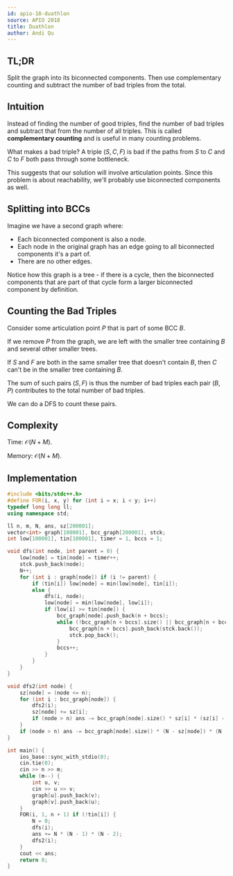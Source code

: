 ```yaml
---
id: apio-18-duathlon
source: APIO 2018
title: Duathlon
author: Andi Qu
---
```


## TL;DR

Split the graph into its biconnected components. Then use complementary counting and subtract the number of bad triples from the total.

## Intuition

Instead of finding the number of good triples, find the number of bad triples and subtract that from the number of all triples. This is called **complementary counting** and is useful in many counting problems.

What makes a bad triple? A triple $(S, C, F)$ is bad if the paths from $S$ to $C$ and $C$ to $F$ both pass through some bottleneck.

This suggests that our solution will involve articulation points. Since this problem is about reachability, we'll probably use biconnected components as well.

## Splitting into BCCs

Imagine we have a second graph where:

- Each biconnected component is also a node.
- Each node in the original graph has an edge going to all biconnected components it's a part of.
- There are no other edges.

Notice how this graph is a tree - if there is a cycle, then the biconnected components that are part of that cycle form a larger biconnected component by definition.

## Counting the Bad Triples

Consider some articulation point $P$ that is part of some BCC $B$.

If we remove $P$ from the graph, we are left with the smaller tree containing $B$ and several other smaller trees.

If $S$ and $F$ are both in the same smaller tree that doesn't contain $B$, then $C$ can't be in the smaller tree containing $B$.

The sum of such pairs $(S, F)$ is thus the number of bad triples each pair $(B, P)$ contributes to the total number of bad triples.

We can do a DFS to count these pairs.

## Complexity

Time: $\mathcal{O}(N + M)$.

Memory: $\mathcal{O}(N + M)$.

## Implementation

```cpp
#include <bits/stdc++.h>
#define FOR(i, x, y) for (int i = x; i < y; i++)
typedef long long ll;
using namespace std;

ll n, m, N, ans, sz[200001];
vector<int> graph[100001], bcc_graph[200001], stck;
int low[100001], tin[100001], timer = 1, bccs = 1;

void dfs(int node, int parent = 0) {
	low[node] = tin[node] = timer++;
	stck.push_back(node);
	N++;
	for (int i : graph[node]) if (i != parent) {
		if (tin[i]) low[node] = min(low[node], tin[i]);
		else {
			dfs(i, node);
			low[node] = min(low[node], low[i]);
			if (low[i] >= tin[node]) {
				bcc_graph[node].push_back(n + bccs);
				while (!bcc_graph[n + bccs].size() || bcc_graph[n + bccs].back() != i) {
					bcc_graph[n + bccs].push_back(stck.back());
					stck.pop_back();
				}
				bccs++;
			}
		}
	}
}

void dfs2(int node) {
	sz[node] = (node <= n);
	for (int i : bcc_graph[node]) {
		dfs2(i);
		sz[node] += sz[i];
		if (node > n) ans -= bcc_graph[node].size() * sz[i] * (sz[i] - 1);
	}
	if (node > n) ans -= bcc_graph[node].size() * (N - sz[node]) * (N - sz[node] - 1);
}

int main() {
	ios_base::sync_with_stdio(0);
	cin.tie(0);
	cin >> n >> m;
	while (m--) {
		int u, v;
		cin >> u >> v;
		graph[u].push_back(v);
		graph[v].push_back(u);
	}
	FOR(i, 1, n + 1) if (!tin[i]) {
		N = 0;
		dfs(i);
		ans += N * (N - 1) * (N - 2);
		dfs2(i);
	}
	cout << ans;
	return 0;
}
```
